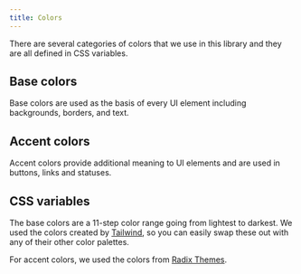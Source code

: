 ```yaml
---
title: Colors
---
```


There are several categories of colors that we use in this library and they are all defined in CSS variables.

## Base colors

Base colors are used as the basis of every UI element including backgrounds, borders, and text.

<Example direction="row" gap="2">
  <ExampleBox backgroundColor="50" />
  <ExampleBox backgroundColor="100" />
  <ExampleBox backgroundColor="200" />
  <ExampleBox backgroundColor="300" />
  <ExampleBox backgroundColor="400" />
  <ExampleBox backgroundColor="500" />
  <ExampleBox backgroundColor="600" />
  <ExampleBox backgroundColor="700" />
  <ExampleBox backgroundColor="800" />
  <ExampleBox backgroundColor="900" />
  <ExampleBox backgroundColor="950" />
</Example>

## Accent colors

Accent colors provide additional meaning to UI elements and are used in buttons, links and statuses.

<Example direction="row" wrap="wrap">
  <AccentColorsExample />
</Example>

## CSS variables

The base colors are a 11-step color range going from lightest to darkest.
We used the colors created by [Tailwind](https://tailwindcss.com/docs/customizing-colors), so you can
easily swap these out with any of their other color palettes.

<Example>
  <DataTable
    data={[
      { name: '--base-color-50', value: '#fafafa' },
      { name: '--base-color-100', value: '#f5f5f5' },
      { name: '--base-color-200', value: '#e5e5e5' },
      { name: '--base-color-300', value: '#d4d4d4' },
      { name: '--base-color-400', value: '#a3a3a3' },
      { name: '--base-color-500', value: '#737373' },
      { name: '--base-color-600', value: '#525252' },
      { name: '--base-color-700', value: '#404040' },
      { name: '--base-color-800', value: '#262626' },
      { name: '--base-color-900', value: '#171717' },
      { name: '--base-color-950', value: '#0a0a0a' },
    ]}
  >
    <DataColumn id="name" label="Name" />
    <DataColumn id="value" label="Value" />
  </DataTable>
</Example>

For accent colors, we used the colors from [Radix Themes](https://www.radix-ui.com/themes/docs/theme/color).

<Example>
  <DataTable
    data={[
      { name: '--accent-color-gray', value: '#8d8d8d' },
      { name: '--accent-color-gold', value: '#978365' },
      { name: '--accent-color-bronze', value: '#a18072' },
      { name: '--accent-color-brown', value: '#ad7f58' },
      { name: '--accent-color-yellow', value: '#ffe629' },
      { name: '--accent-color-amber', value: '#ffc53d' },
      { name: '--accent-color-orange', value: '#f76b15' },
      { name: '--accent-color-tomato', value: '#e54d2e' },
      { name: '--accent-color-red', value: '#e5484d' },
      { name: '--accent-color-ruby', value: '#e54666' },
      { name: '--accent-color-crimson', value: '#e93d82' },
      { name: '--accent-color-pink', value: '#d6409f' },
      { name: '--accent-color-plum', value: '#ab4aba' },
      { name: '--accent-color-purple', value: '#8e4ec6' },
      { name: '--accent-color-violet', value: '#6e56cf' },
      { name: '--accent-color-iris', value: '#5b5bd6' },
      { name: '--accent-color-indigo', value: '#3e63dd' },
      { name: '--accent-color-blue', value: '#0090ff' },
      { name: '--accent-color-cyan', value: '#00a2c7' },
      { name: '--accent-color-teal', value: '#12a594' },
      { name: '--accent-color-jade', value: '#29a383' },
      { name: '--accent-color-green', value: '#30a46c' },
      { name: '--accent-color-grass', value: '#46a758' },
      { name: '--accent-color-lime', value: '#bdee63' },
      { name: '--accent-color-mint', value: '#86ead4' },
      { name: '--accent-color-sky', value: '#7ce2fe' },
    ]}
  >
    <DataColumn id="name" label="Name" />
    <DataColumn id="value" label="Value" />
  </DataTable>
</Example>
